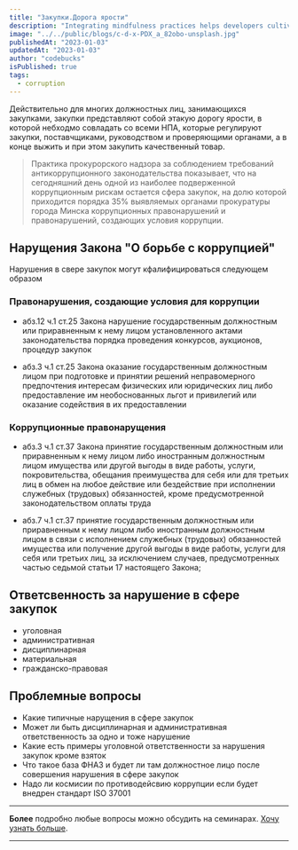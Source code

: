 ```yaml
---
title: "Закупки.Дорога ярости"
description: "Integrating mindfulness practices helps developers cultivate present-moment awareness, fostering focus, problem-solving, and work-life balance."
image: "../../public/blogs/c-d-x-PDX_a_82obo-unsplash.jpg"
publishedAt: "2023-01-03"
updatedAt: "2023-01-03"
author: "codebucks"
isPublished: true
tags:
  - corruption
---
```


Действительно для многих должностных лиц, занимающихся закупками, закупки представляют
собой этакую дорогу ярости, в которой небходмо совладать со всеми НПА, которые регулируют закупки,
поставчщиками, руководством и проверяющими органами, а в конце выжить и при этом закупить качественный товар.

> Практика прокурорского надзора за соблюдением требований антикоррупционного законодательства показывает,
> что на сегодняшний день одной из наиболее подверженной коррупционным рискам остается сфера закупок,
> на долю которой приходится порядка 35% выявляемых органами прокуратуры города Минска коррупционных
> правонарушений и правонарушений, создающих условия коррупции.

## Нарущения Закона "О борьбе с коррупцией"

Нарушения в свере закупок могут кфалифицироваться следующем образом

### Правонарушения, создающие условия для коррупции

- абз.12 ч.1 ст.25 Закона нарушение государственным должностным или приравненным
  к нему лицом установленного актами законодательства порядка проведения конкурсов, аукционов, процедур закупок

- абз.3 ч.1 ст.25 Закона оказание государственным должностным лицом при подготовке и принятии решений
  неправомерного предпочтения интересам физических или юридических лиц
  либо предоставление им необоснованных льгот и привилегий или оказание содействия в их предоставлении

### Коррупционные правонарущения

- абз.3 ч.1 ст.37 Закона принятие государственным должностным или приравненным к нему лицом
  либо иностранным должностным лицом имущества или другой выгоды в виде работы, услуги, покровительства,
  обещания преимущества для себя или для третьих лиц в обмен на любое действие или бездействие
  при исполнении служебных (трудовых) обязанностей, кроме предусмотренной законодательством оплаты труда

- абз.7 ч.1 ст.37 принятие государственным должностным или приравненным к нему лицом
  либо иностранным должностным лицом в связи с исполнением служебных (трудовых) обязанностей имущества или
  получение другой выгоды в виде работы,
  услуги для себя или третьих лиц, за исключением случаев, предусмотренных частью седьмой статьи 17 настоящего Закона;

## Ответсвенность за нарушение в сфере закупок

- уголовная
- административная
- дисциплинарная
- материальная
- гражданско-правовая

## Проблемные вопросы

- Какие типичные нарущения в сфере закупок
- Может ли быть дисциплинарная и административная ответственность за одно и тоже нарушение
- Какие есть примеры уголовной ответственности за нарушения закупок кроме взяток
- Что такое база ФНАЗ и будет ли там должностное лицо после совершения нарушения в сфере закупок
- Надо ли космисии по противодейсвию коррупции если будет внедрен стандарт ISO 37001

---

**Более** подробно любые вопросы можно обсудить на семинарах. [Хочу узнать больше](../contact).

---
